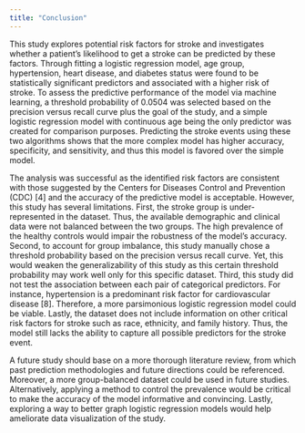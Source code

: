 ```yaml
---
title: "Conclusion"
---
```

This study explores potential risk factors for stroke and investigates whether a patient’s likelihood to get a stroke can be predicted by these factors. Through fitting a logistic regression model, age group, hypertension, heart disease, and diabetes status were found to be statistically significant predictors and associated with a higher risk of stroke. To assess the predictive performance of the model via machine learning, a threshold probability of 0.0504 was selected based on the precision versus recall curve plus the goal of the study, and a simple logistic regression model with continuous age being the only predictor was created for comparison purposes. Predicting the stroke events using these two algorithms shows that the more complex model has higher accuracy, specificity, and sensitivity, and thus this model is favored over the simple model.\

The analysis was successful as the identified risk factors are consistent with those suggested by the Centers for Diseases Control and Prevention (CDC) [4] and the accuracy of the predictive model is acceptable. However, this study has several limitations. First, the stroke group is under-represented in the dataset. Thus, the available demographic and clinical data were not balanced between the two groups. The high prevalence of the healthy controls would impair the robustness of the model’s accuracy. Second, to account for group imbalance, this study manually chose a threshold probability based on the precision versus recall curve. Yet, this would weaken the generalizability of this study as this certain threshold probability may work well only for this specific dataset. Third, this study did not test the association between each pair of categorical predictors. For instance, hypertension is a predominant risk factor for cardiovascular disease [8]. Therefore, a more parsimonious logistic regression model could be viable. Lastly, the dataset does not include information on other critical risk factors for stroke such as race, ethnicity, and family history. Thus, the model still lacks the ability to capture all possible predictors for the stroke event.\

A future study should base on a more thorough literature review, from which past prediction methodologies and future directions could be referenced. Moreover, a more group-balanced dataset could be used in future studies. Alternatively, applying a method to control the prevalence would be critical to make the accuracy of the model informative and convincing. Lastly, exploring a way to better graph logistic regression models would help ameliorate data visualization of the study.
